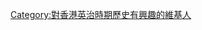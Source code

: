 {{Userbox
  |border-c = #000000
  |border-s = 1
  |id-c     = #ffffff
  |id-s     = 12
  |id-fc    = #000000
  |info-s   = 9
  |info-fc  = #000000
  |id       = [[檔案:Coat of arms of Hong Kong (1959–1997).svg|50px]]
  |info     = 這個用戶對'''[[香港歷史]]'''很感興趣，特別是[[英屬香港|英治時期]]。
}}
[[Category:對香港英治時期歷史有興趣的維基人]]